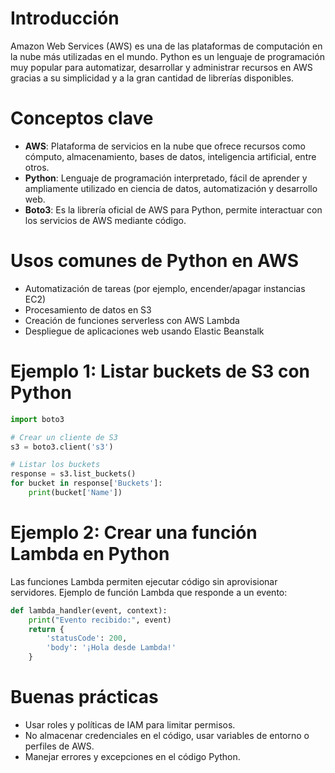 # Introducción

Amazon Web Services (AWS) es una de las plataformas de computación en la nube más utilizadas en el mundo. Python es un lenguaje de programación muy popular para automatizar, desarrollar y administrar recursos en AWS gracias a su simplicidad y a la gran cantidad de librerías disponibles.

# Conceptos clave

- **AWS**: Plataforma de servicios en la nube que ofrece recursos como cómputo, almacenamiento, bases de datos, inteligencia artificial, entre otros.
- **Python**: Lenguaje de programación interpretado, fácil de aprender y ampliamente utilizado en ciencia de datos, automatización y desarrollo web.
- **Boto3**: Es la librería oficial de AWS para Python, permite interactuar con los servicios de AWS mediante código.

# Usos comunes de Python en AWS

- Automatización de tareas (por ejemplo, encender/apagar instancias EC2)
- Procesamiento de datos en S3
- Creación de funciones serverless con AWS Lambda
- Despliegue de aplicaciones web usando Elastic Beanstalk

# Ejemplo 1: Listar buckets de S3 con Python

```python
import boto3

# Crear un cliente de S3
s3 = boto3.client('s3')

# Listar los buckets
response = s3.list_buckets()
for bucket in response['Buckets']:
    print(bucket['Name'])
```

# Ejemplo 2: Crear una función Lambda en Python

Las funciones Lambda permiten ejecutar código sin aprovisionar servidores. Ejemplo de función Lambda que responde a un evento:

```python
def lambda_handler(event, context):
    print("Evento recibido:", event)
    return {
        'statusCode': 200,
        'body': '¡Hola desde Lambda!'
    }
```

# Buenas prácticas

- Usar roles y políticas de IAM para limitar permisos.
- No almacenar credenciales en el código, usar variables de entorno o perfiles de AWS.
- Manejar errores y excepciones en el código Python.